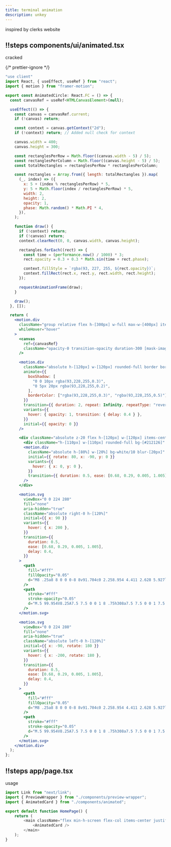 ```yaml
---
title: terminal animation
description: unkey
---
```



inspired by clerks website

<PreviewWrapper>
    <RateLimitsBento />
</PreviewWrapper>
<Scrollycoding>

## !!steps components/ui/animated.tsx

cracked

{/* prettier-ignore */}
```jsx ! animated.tsx
"use client"
import React, { useEffect, useRef } from "react";
import { motion } from "framer-motion";

export const AnimatedCircle: React.FC = () => {
  const canvasRef = useRef<HTMLCanvasElement>(null);

  useEffect(() => {
    const canvas = canvasRef.current;
    if (!canvas) return;

    const context = canvas.getContext("2d");
    if (!context) return; // Added null check for context

    canvas.width = 400;
    canvas.height = 300;

    const rectanglesPerRow = Math.floor((canvas.width - 5) / 5);
    const rectanglesPerColumn = Math.floor((canvas.height - 5) / 5);
    const totalRectangles = rectanglesPerRow * rectanglesPerColumn;

    const rectangles = Array.from({ length: totalRectangles }).map(
      (_, index) => ({
        x: 5 + (index % rectanglesPerRow) * 5,
        y: 5 + Math.floor(index / rectanglesPerRow) * 5,
        width: 2,
        height: 2,
        opacity: 1,
        phase: Math.random() * Math.PI * 4,
      }),
    );

    function draw() {
      if (!context) return;
      if (!canvas) return;
      context.clearRect(0, 0, canvas.width, canvas.height);

      rectangles.forEach((rect) => {
        const time = (performance.now() / 1000) * 3;
        rect.opacity = 0.3 + 0.3 * Math.sin(time + rect.phase);

        context.fillStyle = `rgba(93, 227, 255, ${rect.opacity})`;
        context.fillRect(rect.x, rect.y, rect.width, rect.height);
      });

      requestAnimationFrame(draw);
    }

    draw();
  }, []);

  return (
    <motion.div 
      className="group relative flex h-[300px] w-full max-w-[400px] items-center justify-center overflow-hidden rounded-2xl bg-[#212126]"
      whileHover="hover"
    >
      <canvas
        ref={canvasRef}
        className="opacity-0 transition-opacity duration-300 [mask-image:radial-gradient(circle,white,transparent_50%)] group-hover:opacity-100 group-hover:delay-600"
      />

      <motion.div
        className="absolute h-[120px] w-[120px] rounded-full border border-[rgba(93,228,255,0.3)] bg-transparent shadow-[0_0_10px_rgba(93,228,255,0.3)]"
        animate={{
          boxShadow: [
            "0 0 10px rgba(93,228,255,0.3)",
            "0 5px 20px rgba(93,228,255,0.2)",
          ],
          borderColor: ["rgba(93,228,255,0.3)", "rgba(93,228,255,0.5)"],
        }}
        transition={{ duration: 2, repeat: Infinity, repeatType: "reverse" }}
        variants={{
          hover: { opacity: 1, transition: { delay: 0.4 } },
        }}
        initial={{ opacity: 0 }}
      />

      <div className="absolute z-20 flex h-[120px] w-[120px] items-center justify-center overflow-hidden rounded-full border border-transparent bg-[rgba(0,0,0,0.5)] transition-all duration-500 group-hover:border-white/5 group-hover:shadow-[0_0_10px_rgba(255,255,255,0.1)]">
        <div className="h-[110px] w-[110px] rounded-full bg-[#212126]" />
        <motion.div
          className="absolute h-[80%] w-[20%] bg-white/10 blur-[20px]"
          initial={{ rotate: 80, x: -90, y: 0 }}
          variants={{
            hover: { x: 0, y: 0 },
          }}
          transition={{ duration: 0.5, ease: [0.68, 0.29, 0.005, 1.005] }}
        />
      </div>

      <motion.svg
        viewBox="0 0 224 280"
        fill="none"
        aria-hidden="true"
        className="absolute right-0 h-[120%]"
        initial={{ x: 90 }}
        variants={{
          hover: { x: 200 },
        }}
        transition={{
          duration: 0.5,
          ease: [0.68, 0.29, 0.005, 1.005],
          delay: 0.4,
        }}
      >
        <path
          fill="#fff"
          fillOpacity="0.05"
          d="M8 .25a8 8 0 0 0-8 8v91.704c0 2.258.954 4.411 2.628 5.927l10.744 9.738A7.998 7.998 0 0 1 16 121.546v36.408a7.998 7.998 0 0 1-2.628 5.927l-10.744 9.738A7.998 7.998 0 0 0 0 179.546v92.204a8 8 0 0 0 8 8h308a8 8 0 0 0 8-8V8.25a8 8 0 0 0-8-8H8Z"
        />
        <path
          stroke="#fff"
          stroke-opacity="0.05"
          d="M.5 99.954V8.25A7.5 7.5 0 0 1 8 .75h308a7.5 7.5 0 0 1 7.5 7.5v263.5a7.5 7.5 0 0 1-7.5 7.5H8a7.5 7.5 0 0 1-7.5-7.5v-92.204a7.5 7.5 0 0 1 2.464-5.557l10.744-9.737a8.5 8.5 0 0 0 2.792-6.298v-36.408a8.5 8.5 0 0 0-2.792-6.298l-10.744-9.737A7.5 7.5 0 0 1 .5 99.954Z"
        />
      </motion.svg>

      <motion.svg
        viewBox="0 0 224 280"
        fill="none"
        aria-hidden="true"
        className="absolute left-0 h-[120%]"
        initial={{ x: -90, rotate: 180 }}
        variants={{
          hover: { x: -200, rotate: 180 },
        }}
        transition={{
          duration: 0.5,
          ease: [0.68, 0.29, 0.005, 1.005],
          delay: 0.4,
        }}
      >
        <path
          fill="#fff"
          fillOpacity="0.05"
          d="M8 .25a8 8 0 0 0-8 8v91.704c0 2.258.954 4.411 2.628 5.927l10.744 9.738A7.998 7.998 0 0 1 16 121.546v36.408a7.998 7.998 0 0 1-2.628 5.927l-10.744 9.738A7.998 7.998 0 0 0 0 179.546v92.204a8 8 0 0 0 8 8h308a8 8 0 0 0 8-8V8.25a8 8 0 0 0-8-8H8Z"
        />
        <path
          stroke="#fff"
          stroke-opacity="0.05"
          d="M.5 99.954V8.25A7.5 7.5 0 0 1 8 .75h308a7.5 7.5 0 0 1 7.5 7.5v263.5a7.5 7.5 0 0 1-7.5 7.5H8a7.5 7.5 0 0 1-7.5-7.5v-92.204a7.5 7.5 0 0 1 2.464-5.557l10.744-9.737a8.5 8.5 0 0 0 2.792-6.298v-36.408a8.5 8.5 0 0 0-2.792-6.298l-10.744-9.737A7.5 7.5 0 0 1 .5 99.954Z"
        />
      </motion.svg>
    </motion.div>
  );
};
```

## !!steps app/page.tsx

usage

```js ! page.tsx
import Link from "next/link";
import { PreviewWrapper } from "./components/preview-wrapper";
import { AnimatedCard } from "./components/animated";

export default function HomePage() {
    return (
        <main className="flex min-h-screen flex-col items-center justify-center">
            <AnimatedCard />
        </main>
    );
}
```

</Scrollycoding>
